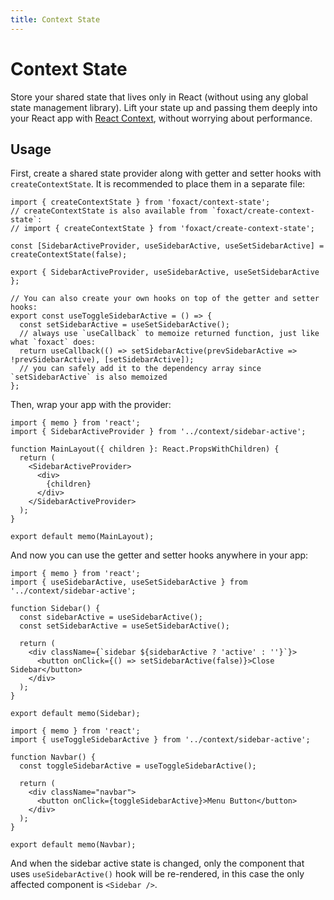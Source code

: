 ```yaml
---
title: Context State
---
```


# Context State


<ExportMetaInfo />

Store your shared state that lives only in React (without using any global state management library). Lift your state up and passing them deeply into your React app with [React Context](https://react.dev/learn/passing-data-deeply-with-context), without worrying about performance.

## Usage

First, create a shared state provider along with getter and setter hooks with `createContextState`. It is recommended to place them in a separate file:

```tsx filename="src/context/sidebar-active.tsx" copy
import { createContextState } from 'foxact/context-state';
// createContextState is also available from `foxact/create-context-state`:
// import { createContextState } from 'foxact/create-context-state';

const [SidebarActiveProvider, useSidebarActive, useSetSidebarActive] = createContextState(false);

export { SidebarActiveProvider, useSidebarActive, useSetSidebarActive };

// You can also create your own hooks on top of the getter and setter hooks:
export const useToggleSidebarActive = () => {
  const setSidebarActive = useSetSidebarActive();
  // always use `useCallback` to memoize returned function, just like what `foxact` does:
  return useCallback(() => setSidebarActive(prevSidebarActive => !prevSidebarActive), [setSidebarActive]);
  // you can safely add it to the dependency array since `setSidebarActive` is also memoized
};
```

Then, wrap your app with the provider:

```tsx filename="src/layout/main-layout.tsx" copy
import { memo } from 'react';
import { SidebarActiveProvider } from '../context/sidebar-active';

function MainLayout({ children }: React.PropsWithChildren) {
  return (
    <SidebarActiveProvider>
      <div>
        {children}
      </div>
    </SidebarActiveProvider>
  );
}

export default memo(MainLayout);
```

And now you can use the getter and setter hooks anywhere in your app:

```tsx filename="src/components/sidebar.tsx" copy
import { memo } from 'react';
import { useSidebarActive, useSetSidebarActive } from '../context/sidebar-active';

function Sidebar() {
  const sidebarActive = useSidebarActive();
  const setSidebarActive = useSetSidebarActive();

  return (
    <div className={`sidebar ${sidebarActive ? 'active' : ''}`}>
      <button onClick={() => setSidebarActive(false)}>Close Sidebar</button>
    </div>
  );
}

export default memo(Sidebar);
```

```tsx filename="src/components/navbar.tsx" copy
import { memo } from 'react';
import { useToggleSidebarActive } from '../context/sidebar-active';

function Navbar() {
  const toggleSidebarActive = useToggleSidebarActive();

  return (
    <div className="navbar">
      <button onClick={toggleSidebarActive}>Menu Button</button>
    </div>
  );
}

export default memo(Navbar);
```

And when the sidebar active state is changed, only the component that uses `useSidebarActive()` hook will be re-rendered, in this case the only affected component is `<Sidebar />`.
